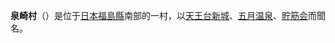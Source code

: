 {{日本町村|
自治體名=泉崎|
町村=村|
圖像=[[File:JR_Izumizaki_sta_001.jpg|240px]]|
圖像說明=[[泉崎站|泉崎站]]|
町村章=|
日文原名=泉崎村|
平假名=いずみざきむら|
羅馬字拼音=Izumizaki-mura|
都道府縣=福島縣|
支廳=|
郡=西白河郡|
編號=07464-1|
面積=35.4|
邊界未定=|
人口=6,807|
統計時間=2007年8月1日|
自治體=[[白河市|白河市]]、[[中島村|中島村]]、[[矢吹町|矢吹町]]|
樹=[[銀杏|銀杏]]|
花=[[山茶花|山茶花]]|
鳥=|
其他象徵物=|
其他象徵=|
郵遞區號=969-0101|
所在地=西白河郡泉崎村大字泉崎字新宿2番地|
電話號碼=248-53-2111|
外部連結=http://www.vill.izumizaki.fukushima.jp/|
經度=|
緯度=|
地圖=|
註記=
}}
'''泉崎村'''（{{jpn|j=泉崎村|hg=いずみざきむら|rm=Izumizaki mura|f=y}}）是位于[[日本|日本]][[福島縣|福島縣]]南部的一村，以[[天王台新城|天王台新城]]、[[五月温泉|五月温泉]]、[[貯筋会|貯筋会]]而聞名。

{{福島縣}}
{{Authority control}}
{{日本地理小作品}}